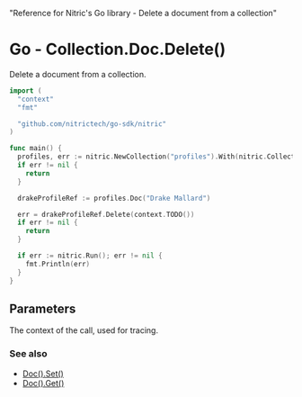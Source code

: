  "Reference for Nitric's Go library - Delete a document from a collection"

# Go - Collection.Doc.Delete()

Delete a document from a collection.

```go
import (
  "context"
  "fmt"

  "github.com/nitrictech/go-sdk/nitric"
)

func main() {
  profiles, err := nitric.NewCollection("profiles").With(nitric.CollectionDeleting)
  if err != nil {
    return
  }

  drakeProfileRef := profiles.Doc("Drake Mallard")

  err = drakeProfileRef.Delete(context.TODO())
  if err != nil {
    return
  }

  if err := nitric.Run(); err != nil {
    fmt.Println(err)
  }
}
```

## Parameters

<Properties>
  <Property name="ctx" required type="context">
    The context of the call, used for tracing.
  </Property>
</Properties>

### See also

- [Doc().Set()](./collection-doc-set)
- [Doc().Get()](./collection-doc-get)
